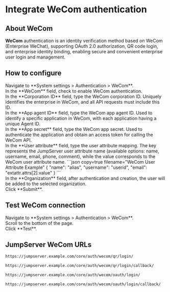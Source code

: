 # Integrate WeCom authentication <Icon name="xpackTip"/>

## About WeCom

**WeCom** authentication is an identity verification method based on WeCom (Enterprise WeChat), supporting OAuth 2.0 authorization, QR code login, and enterprise identity binding, enabling secure and convenient enterprise user login and management.

## How to configure
<Steps>
<div>
<Nav name="system-settings" />
</div>

<div>
Navigate to **System settings > Authentication > WeCom**.
</div>

<div>
In the **WeCom** field, check to enable WeCom authentication.
</div>

<div>
In the **Corporation ID** field, type the WeCom corporation ID. Uniquely identifies the enterprise in WeCom, and all API requests must include this ID.
</div>

<div>
In the **App agent ID** field, type the WeCom app agent ID. Used to identify a specific application in WeCom, with each application having a unique Agent ID.
</div>

<div>
In the **App secret** field, type the WeCom app secret. Used to authenticate the application and obtain an access token for calling the WeCom API.
</div>

<div>
In the **User attribute** field, type the user attribute mapping. The key represents the JumpServer user attribute name (available options: name, username, email, phone, comment), while the value corresponds to the WeCom user attribute name.
```json copy=true filename="WeCom User Attribute Example"
{
  "name": "alias",
  "username": "userid",
  "email": "extattr.attrs[2].value"
}
```
</div>

<div>
In the **Organization** field, after authentication and creation, the user will be added to the selected organization.
</div>

<div>
Click **Submit**.
</div>
</Steps>

## Test WeCom connection
<Steps>
<div>
<Nav name="system-settings" />
</div>

<div>
Navigate to **System settings > Authentication > WeCom**.
</div>

<div>
Scroll to the bottom of the page.
</div>

<div>
Click **Test**.
</div>

</Steps>

## JumpServer WeCom URLs

```md filename="QR Login URL"
https://jumpserver.example.com/core/auth/wecom/qr/login/
```

```md filename="QR Login Success Callback URL"
https://jumpserver.example.com/core/auth/wecom/qr/login/callback/
```

```md filename="OAuth Login URL"
https://jumpserver.example.com/core/auth/wecom/oauth/login/
```

```md filename="OAuth Login Success Callback URL"
https://jumpserver.example.com/core/auth/wecom/oauth/login/callback/
```